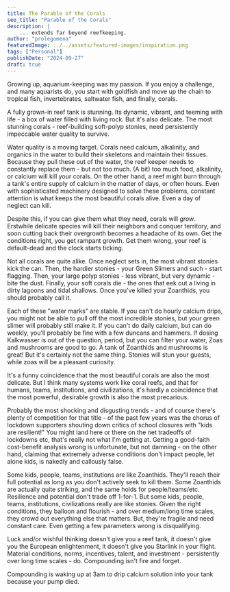 ```yaml
---
title: The Parable of the Corals
seo_title: "Parable of the Corals"
description: |
    ... extends far beyond reefkeeping.
author: "prolegomena"
featuredImage: ../../assets/featured-images/inspiration.png
tags: ["Personal"]
publishDate: "2024-09-27"
draft: true
---
```


Growing up, aquarium-keeping was my passion. If you enjoy a challenge, and many aquarists do, you start with goldfish and move up the chain to tropical fish, invertebrates, saltwater fish, and finally, corals.

A fully grown-in reef tank is stunning. Its dynamic, vibrant, and teeming with life - a box of water filled with living rock.
But it's also delicate. The most stunning corals - reef-building soft-polyp stonies, need persistently impeccable water quality to survive. 

Water quality is a moving target. Corals need calcium, alkalinity, and organics in the water to build their skeletons and maintain their tissues. Because they pull these out of the water, the reef keeper needs to constantly replace them - but not too much.
(A bit) too much food, alkalinity, or calcium will kill your corals. On the other hand, a reef might burn through a tank's entire supply of calcium in the matter of days, or often hours. Even with sophisticated machinery designed to solve these problems, constant attention is what keeps the most beautiful corals alive.
Even a day of neglect can kill.

Despite this, if you can give them what they need, corals will *grow*. Erstwhile delicate species will kill their neighbors and conquer territory, and soon cutting back their overgrowth becomes a headache of its own.
Get the conditions right, you get rampant growth. Get them wrong, your reef is default-dead and the clock starts ticking.

Not all corals are quite alike. Once neglect sets in, the most vibrant stonies kick the can. Then, the hardier stonies - your Green Slimers and such - start flagging. Then, your large polyp stonies - less vibrant, but very dynamic - bite the dust. Finally, your soft corals die - the ones that eek out a living in dirty lagoons and tidal shallows. Once you've killed your Zoanthids, you should probably call it.

Each of these "water marks" are stable. If you can't do hourly calcium drips, you might not be able to pull off the most incredible stonies, but your green slimer will probably still make it. If you can't do daily calcium, but can do weekly, you'll probably be fine with a few duncans and hammers. If dosing Kalkwasser is out of the question, period, but you can filter your water, Zoas and mushrooms are good to go.
A tank of Zoanthids and mushrooms is great! But it's certainly not the same thing. Stonies will stun your guests, while zoas will be a pleasant curiosity.

It's a funny coincidence that the most beautiful corals are also the most delicate. But I think many systems work like coral reefs, and that for humans, teams, institutions, and civilizations, it's hardly a coincidence that the most powerful, desirable growth is also the most precarious.

Probably the most shocking and disgusting trends - and of course there's plenty of competition for that title - of the past few years was the chorus of lockdown supporters shouting down critics of school closures with "kids are resilient!"
You might land here or there on the net tradeoffs of lockdowns etc, that's really not what I'm getting at. Getting a good-faith cost-benefit analysis wrong is unfortunate, but not damning - on the other hand, claiming that extremely adverse conditions don't impact people, let alone kids, is nakedly and callously false.

Some kids, people, teams, institutions are like Zoanthids. They'll reach their full potential as long as you don't actively seek to kill them. Some Zoanthids are actually quite striking, and the same holds for people/teams/etc. Resilience and potential don't trade off 1-for-1.
But some kids, people, teams, institutions, civilizations really are like stonies. Given the right conditions, they balloon and flourish - and over medium/long time scales, they crowd out everything else that matters. But, they're fragile and need constant care. Even getting a few parameters wrong is disqualifying.

Luck and/or wishful thinking doesn't give you a reef tank, it doesn't give you the European enlightenment, it doesn't give you Starlink in your flight. Material conditions, norms, incentives, talent, and investment - persistently over long time scales - do. Compounding isn't fire and forget. 

Compounding is waking up at 3am to drip calcium solution into your tank because your pump died.






